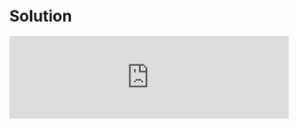 
# Solution

<iframe
  width='100%'
  style={{
    aspectRatio: '16 / 9',
  }}
  src='https://www.youtube.com/embed/s9pZ0CZO49A'
  title='Hooks: useEffect-1 | React Coding | Easy Practice Question | Frontend Hire'
  frameBorder='0'
  allow='accelerometer; autoplay; clipboard-write; encrypted-media; gyroscope; picture-in-picture; web-share'
  allowFullScreen
/>

The bug is evident whenever we reset the timer. But it also can be noticed when the timer is left to run for a few seconds.

The `seconds` state variable is set inside a `setInterval` which itself is inside a `useEffect`.

The current `useEffect` runs every time the `seconds` state variable changes and the `setInterval` is not being cleared resulting in a memory leak.

We can fix this bug with a simple `useEffect` cleanup function.

```js title="App.js"
React.useEffect(() => {
  const interval = setInterval(() => {
    setSeconds(seconds + 1);
  }, 1000);

  // [!code ++:4]
  return () => {
    clearInterval(interval);
  };
}, [seconds]);
```

<Callout>
Did you know that instead of clearInterval you can also use clearTimeout? Both of them share [the same pool of IDs](https://developer.mozilla.org/en-US/docs/Web/API/clearInterval). But for readability, we should use the respective clear functions.
</Callout>

Though the bug is fixed, we prefer a different way to set the state which allows us to not pass the `seconds` value to the `useEffect` dependency array. `setSeconds` can take [an updater function](https://react.dev/reference/react/useState#updating-state-based-on-the-previous-state)

```js title="App.js"
React.useEffect(() => {
  const interval = setInterval(() => {
    setSeconds(seconds + 1); // [!code --]
    setSeconds(seconds => seconds + 1); // [!code ++]
  }, 1000);

  return () => {
    clearInterval(interval);
  };
}, [seconds]); // [!code --]
}, []); // [!code ++]
```

### Bonus

Creating a `useTimer` hook is a great way to abstract away the timer logic.

```js title="useTimer.js"
// [!code ++:24]
import React from 'react';

export default function useTimer() {
  const [seconds, setSeconds] = React.useState(0);

  React.useEffect(() => {
    const interval = setInterval(() => {
      setSeconds((seconds) => seconds + 1);
    }, 1000);

    return () => {
      clearInterval(interval);
    };
  }, []);

  const resetTimer = () => {
    setSeconds(0);
  };

  return { seconds, resetTimer };
}
```

All we had to do was extract the `useState` and `useEffect` logic into the `useTimer` hook. The `useTimer` hook returns an object containing the `seconds` state and a `resetTimer` function which we use back in the `App` component.

```js title="App.js"
import useTimer from './useTimer';

export default function App() {
  // [!code --:12]
  const [seconds, setSeconds] = React.useState(0);

  React.useEffect(() => {
    const interval = setInterval(() => {
      setSeconds((seconds) => seconds + 1);
    }, 1000);
    
    return () => {
      clearInterval(interval);
    };
  }, []);
  const { seconds, resetTimer } = useTimer(); // [!code ++]

  return (
    <div className="text-center p-4">
      <p>Timer: {seconds} Seconds</p>
      <button
        className="bg-red-500 p-2 rounded hover:bg-red-600"
        onClick={() => setSeconds(0)} // [!code --]
        onClick={resetTimer} // [!code ++]
      >
        Reset Timer
      </button>
    </div>
  );
}
```